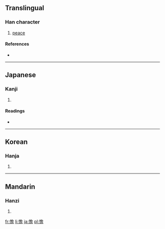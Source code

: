 ==Translingual==

===Han character===
{{Han char|rn=61|rad=心|as=13|sn=16|four=9706<sub>1</sub>|canj=心弓金口 (PNCR)}}

# [[peace]]

====References====
* {{Han ref|kx=0404.430|dkj=11305|dj=0745.080|hdz=42362.060|uh=61BA|ud=25018|bh=E97E|bd=59774}}

----

==Japanese==

===Kanji===
{{ja-kanji|grade=|rs=心13}}

# {{defn|Japanese|sort=心13}}

====Readings====
* {{ja-readings|on=[[たん]] (tan)|kun=[[やすらか]] (yasuraka), [[さだまる]] (sadamaru), [[しずか]] (shizuka)}}

----

==Korean==

===Hanja===
{{ko-hanja|hangeul=담|eumhun=|rv=dam|mr=tam|y=tam}}

# {{defn|Korean|sort=心13}}

----

==Mandarin==

===Hanzi===
{{cmn-hanzi|pin=[[dàn]] ([[dan4]])|wg=tan<sup>4</sup>}}

# {{defn|Mandarin|sort=心13}}

[[fr:憺]]
[[li:憺]]
[[ja:憺]]
[[pl:憺]]